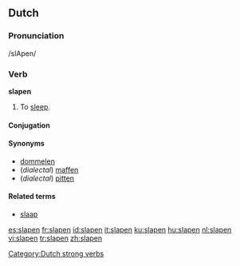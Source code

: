 ==Dutch==

===Pronunciation===
/slApen/

===Verb===
'''slapen'''
# To [[sleep]].

====Conjugation====
{{nl-verb|slaap|slaapt|sliep|sliepen|hebben|geslapen|slape}}
[[Category:Dutch strong verbs]]

====Synonyms====
* [[dommelen]]
* (''dialectal'') [[maffen]]
* (''dialectal'') [[pitten]]

====Related terms====
* [[slaap]]

[[es:slapen]]
[[fr:slapen]]
[[id:slapen]]
[[it:slapen]]
[[ku:slapen]]
[[hu:slapen]]
[[nl:slapen]]
[[vi:slapen]]
[[tr:slapen]]
[[zh:slapen]]